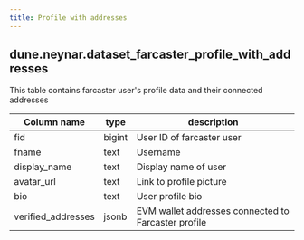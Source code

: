 ```yaml
---
title: Profile with addresses
---
```


## **dune.neynar.dataset_farcaster_profile_with_addresses**

This table contains farcaster user's profile data and their connected addresses

| Column name | type | description |
| --- | --- | --- |
| fid | bigint | User ID of farcaster user |
| fname | text | Username |
| display_name | text | Display name of user |
| avatar_url | text | Link to profile picture |
| bio | text | User profile bio |
| verified_addresses | jsonb | EVM wallet addresses connected to Farcaster profile  |